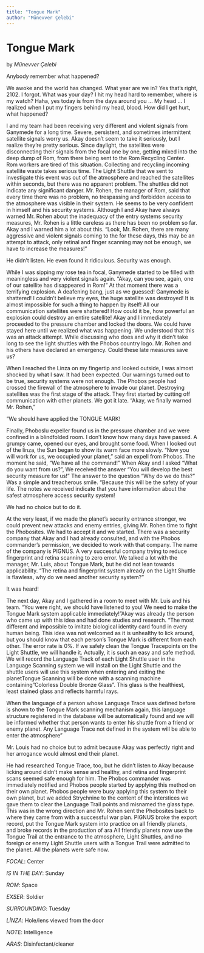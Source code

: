 ```yaml
---
title: "Tongue Mark"
author: "Münevver Çelebi"
---
```

# Tongue Mark
by _Münevver Çelebi_

Anybody remember what happened?

We awoke and the world has changed. What year are we in? Yes that's right, 2102. I forgot. What was your day? I hit my head hard to remember, where is my watch? Haha, yes today is from the days around you ... My head ... I realized when I put my fingers behind my head, blood. How did I get hurt, what happened?

I and my team had been receiving very different and violent signals from Ganymede for a long time. Severe, persistent, and sometimes intermittent satellite signals worry us. Akay doesn't seem to take it seriously, but I realize they're pretty serious. Since daylight, the satellites were disconnecting their signals from the focal one by one, getting mixed into the deep dump of Rom, from there being sent to the Rom Recycling Center. Rom workers are tired of this situation. Collecting and recycling incoming satellite waste takes serious time. The Light Shuttle that we sent to investigate this event was out of the atmosphere and reached the satellites within seconds, but there was no apparent problem. The shuttles did not indicate any significant danger. Mr. Rohen, the manager of Rom, said that every time there was no problem, no trespassing and forbidden access to the atmosphere was visible in their system. He seems to be very confident in himself and his security systems. Although I and Akay have always warned Mr. Rohen about the inadequacy of the entry systems security measures, Mr. Rohen is a little careless as there has been no problem so far. Akay and I warned him a lot about this. "Look, Mr. Rohen, there are many aggressive and violent signals coming to the for these days, this may be an attempt to attack, only retinal and finger scanning may not be enough, we have to increase the measures!"

He didn't listen. He even found it ridiculous. Security was enough.

While I was sipping my rose tea in focal, Ganymede started to be filled with meaningless and very violent signals again. "Akay, can you see, again, one of our satellite has disappeared in Rom!" At that moment there was a terrifying explosion. A deafening bang, just as we guessed! Ganymede is shattered!
I couldn't believe my eyes, the huge satellite was destroyed! It is almost impossible for such a thing to happen by itself! All our communication satellites were shattered! How could it be, how powerful an explosion could destroy an entire satellite! Akay and I immediately proceeded to the pressure chamber and locked the doors. We could have stayed here until we realized what was happening. We understood that this was an attack attempt. While discussing who does and why it didn't take long to see the light shuttles with the Phobos country logo. Mr. Rohen and his others have declared an emergency. Could these late measures save us?

When I reached the Linza on my fingertip and looked outside, I was almost shocked by what I saw. It had been expected. Our warnings turned out to be true, security systems were not enough. The Phobos people had crossed the firewall of the atmosphere to invade our planet. Destroying satellites was the first stage of the attack. They first started by cutting off communication with other planets. We got it late. "Akay, we finally warned Mr. Rohen,"

"We should have applied the TONGUE MARK!

Finally, Phoboslu expeller found us in the pressure chamber and we were confined in a blindfolded room. I don't know how many days have passed. A grumpy came, opened our eyes, and brought some food. When I looked out of the linza, the Sun began to show its warm face more slowly. "Now you will work for us, we occupied your planet," said an expell from Phobos. The moment he said, "We have all the command!" When Akay and I asked "What do you want from us?", We received the answer "You will develop the best security measure for us! " The answer to the question "Why do we do this?" Was a simple and treacherous smile. "Because this will be the safety of your life. The notes we received indicate that you have information about the safest atmosphere access security system! 

We had no choice but to do it.


At the very least, if we made the planet's security entrance stronger, we could prevent new attacks and enemy entries, giving Mr. Rohen time to fight the Phobosites. We had to accept it and we started. There was a security company that Akay and I had already consulted, and with the Phobos commander's permission, we decided to work with that company. The name of the company is PIGNUS. A very successful company trying to reduce fingerprint and retina scanning to zero error. We talked a lot with the manager, Mr. Luis, about Tongue Mark, but he did not lean towards applicability. "The retina and fingerprint system already on the Light Shuttle is flawless, why do we need another security system?"

It was heard!


The next day, Akay and I gathered in a room to meet with Mr. Luis and his team. "You were right, we should have listened to you! We need to make the Tongue Mark system applicable immediately! "Akay was already the person who came up with this idea and had done studies and research. "The most different and impossible to imitate biological identity card found in every human being. This idea was not welcomed as it is unhealthy to lick around, but you should know that each person's Tongue Mark is different from each other. The error rate is 0%. If we safely clean the Tongue Tracepoints on the Light Shuttle, we will handle it. Actually, it is such an easy and safe method. We will record the Language Track of each Light Shuttle user in the Language Scanning system we will install on the Light Shuttle and the shuttle users will use this system when entering and exiting the planetTongue Scanning will be done with a scanning machine containing "Colorless Double Bronze Glass". This glass is the healthiest, least stained glass and reflects harmful rays. 

When the language of a person whose Language Trace was defined before is shown to the Tongue Mark scanning mechanism again, this language structure registered in the database will be automatically found and we will be informed whether that person wants to enter his shuttle from a friend or enemy planet. Any Language Trace not defined in the system will be able to enter the atmosphere"

Mr. Louis had no choice but to admit because Akay was perfectly right and her arrogance would almost end their planet.

He had researched Tongue Trace, too, but he didn't listen to Akay because licking around didn't make sense and healthy, and retina and fingerprint scans seemed safe enough for him. The Phobos commander was immediately notified and Phobos people started by applying this method on their own planet. Phobos people were busy applying this system to their own planet, but we added Strychnine to the content of the interstices we gave them to clear the Language Trail points and misnamed the glass type. This was in the wrong direction and Mr. Rohen sent the Phobosites back to where they came from with a successful war plan. PIGNUS broke the export record, put the Tongue Mark system into practice on all friendly planets, and broke records in the production of ara All friendly planets now use the Tongue Trail at the entrance to the atmosphere, Light Shuttles, and no foreign or enemy Light Shuttle users with a Tongue Trail were admitted to the planet. All the planets were safe now.


_FOCAL_: Center

_IS IN THE DAY_: Sunday

_ROM_: Space

_EXSER_: Soldier

_SURROUNDING_: Tuesday

_LİNZA_: Hole/lens viewed from the door

_NOTE_: Intelligence

_ARAS_: Disinfectant/cleaner
